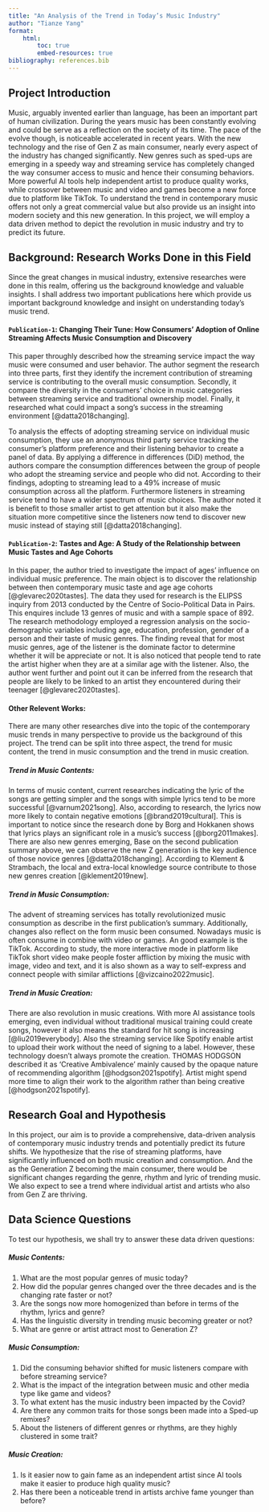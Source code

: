 ```yaml
---
title: "An Analysis of the Trend in Today’s Music Industry"
author: "Tianze Yang"
format: 
    html: 
        toc: true
        embed-resources: true
bibliography: references.bib
---
```

## Project Introduction
Music, arguably invented earlier than language, has been an important part of human civilization. During the years music has been constantly evolving and could be serve as a reflection on the society of its time. The pace of the evolve though, is noticeable accelerated in recent years. With the new technology and the rise of Gen Z as main consumer, nearly every aspect of the industry has changed significantly. New genres such as sped-ups are emerging in a speedy way and streaming service has completely changed the way consumer access to music and hence their consuming behaviors. More powerful AI tools help independent artist to produce quality works, while crossover between music and video and games become a new force due to platform like TikTok. To understand the trend in contemporary music offers not only a great commercial value but also provide us an insight into modern society and this new generation. In this project, we will employ a data driven method to depict the revolution in music industry and try to predict its future.

## Background: Research Works Done in this Field
Since the great changes in musical industry, extensive researches were done in this realm, offering us the background knowledge and valuable insights. I shall address two important publications here which provide us important background knowledge and insight on understanding today’s music trend. 

#### `Publication-1`: Changing Their Tune: How Consumers’ Adoption of Online Streaming Affects Music Consumption and Discovery

This paper throughly described how the streaming service impact the way music were consumed and user behavior. The author segment the research into three parts, first they identify the increment contribution of streaming service is contributing to the overall music consumption. Secondly, it compare the diversity in the consumers’ choice in music categories between streaming service and traditional ownership model. Finally, it researched what could impact a song’s success in the streaming environment [@datta2018changing]. 

To analysis the effects of adopting streaming service on individual music consumption, they use an anonymous third party service tracking the consumer’s platform preference and their listening behavior to create a panel of data. By applying a difference in differences (DiD) method, the authors compare the consumption differences between the group of people who adopt the streaming service and people who did not. According to their findings, adopting to streaming lead to a 49% increase of music consumption across all the platform. Furthermore listeners in streaming service tend to have a wider spectrum of music choices. The author noted it is benefit to those smaller artist to get attention but it also make the situation more competitive since the listeners now tend to discover new music instead of staying still [@datta2018changing]. 

#### `Publication-2`: Tastes and Age: A Study of the Relationship between Music Tastes and Age Cohorts

In this paper, the author tried to investigate the impact of ages’ influence on individual music preference. The main object is to discover the relationship between then contemporary music taste and age age cohorts [@glevarec2020tastes]. 
The data they used for research is the ELIPSS inquiry from 2013 conducted by the Centre of Socio-Political Data in Pairs. This enquires include 13 genres of music and with a sample space of 892.  The research methodology employed a regression analysis on the socio-demographic variables including age, education, profession, gender of a person and their taste of music genres.  The finding reveal that for most music genres, age of the listener is the dominate factor to determine whether it will be appreciate or not. It is also noticed that people tend to rate the artist higher when they are at a similar age with the listener. Also, the author went further and point out it can be inferred from the research that people are likely to be linked to an artist they encountered during their teenager [@glevarec2020tastes]. 

#### Other Relevent Works: 

There are many other researches dive into the topic of the contemporary music trends in many perspective to provide us the background of this project. The trend can be split into three aspect, the trend for music content, the trend in music consumption and the trend in music creation.

##### Trend in Music Contents:

In terms of music content, current researches indicating the lyric of the songs are getting simpler and the songs with simple lyrics tend to be more successful [@varnum2021song]. Also, according to research, the lyrics now more likely to contain negative emotions [@brand2019cultural]. This is important to notice since the research done by Borg and Hokkanen shows that lyrics plays an significant role in a music’s success [@borg2011makes]. There are also new genres emerging, Base on the second publication summary above, we can observe the new Z generation is the key audience of those novice genres [@datta2018changing]. According to Klement & Strambach, the local and extra-local knowledge source contribute to those new genres creation [@klement2019new]. 

##### Trend in Music Consumption:

The advent of streaming services has totally revolutionized music consumption as describe in the first publication’s summary. Additionally, changes also reflect on the form music been consumed. Nowadays music is often consume in combine with video or games. An good example is the TikTok. According to study, the more interactive mode in platform like TikTok short video make people foster affliction by mixing the music with image, video and text, and it is also shown as a way to self-express and connect people with similar afflictions [@vizcaino2022music]. 

##### Trend in Music Creation:

There are also revolution in music creations. With more AI assistance tools emerging, even individual without traditional musical training could create songs, however it also means the standard for hit song is increasing [@liu2019everybody]. Also the streaming service like Spotify enable artist to upload their work without the need of signing to a label. However, these technology doesn’t always promote the creation. THOMAS HODGSON described it as ‘Creative Ambivalence’ mainly caused by the opaque nature of recommending algorithm [@hodgson2021spotify]. Artist might spend more time to align their work to the algorithm rather than being creative [@hodgson2021spotify]. 


## Research Goal and Hypothesis
In this project, our aim is to provide a comprehensive, data-driven analysis of contemporary music industry trends and potentially predict its future shifts. We hypothesize that the rise of streaming platforms, have significantly influenced on both music creation and consumption. And the as the Generation Z becoming the main consumer, there would be significant changes regarding the genre, rhythm and lyric of trending music. We also expect to see a trend where individual artist and artists who also from Gen Z are thriving. 

## Data Science Questions
To test our hypothesis, we shall try to answer these data driven questions:

##### Music Contents:
1. What are the most popular genres of music today?
2. How did the popular genres changed over the three decades and is the changing rate faster or not?
3. Are the songs now more homogenized than before in terms of the rhythm, lyrics and genre?
4. Has the linguistic diversity in trending music becoming greater or not?
5. What are genre or artist attract most to Generation Z? 

##### Music Consumption:
1. Did the consuming behavior shifted  for music listeners compare with before streaming service?
2. What is the impact of the integration between music and other media type like game and videos?
3. To what extent has the music industry been impacted by the Covid?
4. Are there any common traits for those songs been made into a Sped-up remixes?
5. About the listeners of different genres or rhythms, are they highly clustered in some trait?


##### Music Creation:
1. Is it easier now to gain fame as an independent artist since AI tools make it easier to produce high quality music?
2. Has there been a noticeable trend in artists archive fame younger than before?




